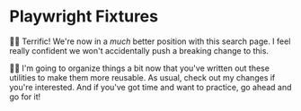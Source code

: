 # Playwright Fixtures

<EpicVideo url="https://www.epicweb.dev/workshops/web-application-testing/end-to-end/implementing-fixtures-to-ensure-user-deletion-in-playwright-tests/solution" />

👨‍💼 Terrific! We're now in a _much_ better position with this search page. I feel
really confident we won't accidentally push a breaking change to this.

🧝‍♂️ I'm going to organize things a bit now that you've written out these
utilities to make them more reusable.
As usual, <DiffLink>check out my changes</DiffLink> if you're interested. And
if you've got time and want to practice, go ahead and go for it!
